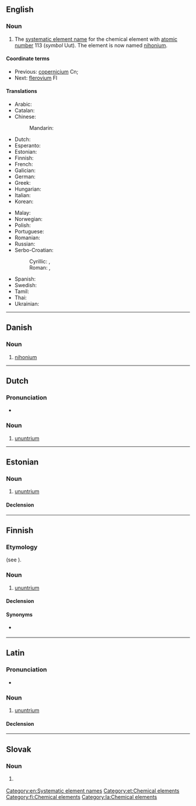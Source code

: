 {{also|Ununtrium}}
==English==
{{wikipedia|Systematic element name}}

===Noun===
{{en-noun|-}}

# {{lb|en|dated}} The [[systematic element name]] for the chemical element with [[atomic number]] 113 (''symbol'' Uut). The element is now named [[nihonium]].
#: {{syn|en|eka-thallium|nihonium|Uut|Nh}}
[[Category:en:Systematic element names]]

====Coordinate terms====
* Previous: [[copernicium]] Cn;
* Next: [[flerovium]] Fl

====Translations====
{{trans-top|chemical element}}
* Arabic: {{t|ar|أُنُون تْرِيُّوم|tr=ʾunun triyyum|m}}
* Catalan: {{t+|ca|ununtri|m}}
* Chinese:
*: Mandarin: {{t|cmn|元素113}} {{qualifier|unofficial}}
* Dutch: {{t+|nl|ununtrium|n}}
* Esperanto: {{t+|eo|ununtrio}}
* Estonian: {{t|et|ununtrium}}
* Finnish: {{t+|fi|ununtrium}}
* French: {{t+|fr|ununtrium|m}}
* Galician: {{t+|gl|ununtrio|m}}
* German: {{t+|de|Ununtrium|n}}
* Greek: {{t|el|ουνούντριο|n}}
* Hungarian: {{t+|hu|ununtrium}}
* Italian: {{t+|it|ununtrio|m}}
* Korean: {{t+|ko|우눈트륨}}
{{trans-mid}}
* Malay: {{t|ms|ununtrium}}
* Norwegian: {{t|no|ununtrium}}
* Polish: {{t+|pl|ununtrium|m}}
* Portuguese: {{t+|pt|ununtrio|m}}
* Romanian: {{t+|ro|ununtriu|n}}
* Russian: {{t+|ru|уну́нтрий|m}}
* Serbo-Croatian:
*: Cyrillic: {{t|sh|унунтријум|m}}, {{t|sh|унунтриј|m}}
*: Roman: {{t|sh|ununtrijum|m}}, {{t|sh|ununtrij|m}}
* Spanish: {{t+|es|ununtrio|m}}
* Swedish: {{t+|sv|ununtrium}}
* Tamil: {{t|ta|யுனண்ட்ரியம்}}
* Thai: {{t|th|อูนอูนเทรียม|tr=ūnūntērīyom}}
* Ukrainian: {{t|uk|унунтрій|m}}
{{trans-bottom}}

----

==Danish==

===Noun===
{{da-noun}}

# [[nihonium]]
#: {{syn|da|nihonium}}

----

==Dutch==
{{wikipedia|lang=nl}}
{{elements|nl|Uut|ununbium|Uub|ununquadium|Uuq}}

===Pronunciation===
* {{audio|nl|Nl-ununtrium.ogg|Audio}}

===Noun===
{{nl-noun|n|-|-}}

# [[#English|ununtrium]]

----

==Estonian==

===Noun===
{{et-noun|ununtriumi|ununtriumi|par2=ununtriumit}}

# [[#English|ununtrium]]

====Declension====
{{et-decl-seminar|ununtrium}}
{{et-decl-õpik|n=sg|ununtrium|i}}

[[Category:et:Chemical elements]]

----

==Finnish==
{{wikipedia|lang=fi}}

===Etymology===
{{internationalism|fi}} (see {{cog|en|ununtrium}}).

===Noun===
{{fi-noun}}

# {{lb|fi|dated}} [[#English|ununtrium]]

====Declension====
{{fi-decl-risti|n=sg|ununtrium|||a|i=0}}

====Synonyms====
* {{sense|element 113}} {{l|fi|nihonium}}

[[Category:fi:Chemical elements]]

----

==Latin==
{{wikipedia|lang=la}}

===Pronunciation===
* {{la-IPA|ūnūntrium}}

===Noun===
{{la-noun|ūnūntrium<2.-ium>}}

# [[#English|ununtrium]]

====Declension====
{{la-ndecl|ūnūntrium<2.-ium>}}

[[Category:la:Chemical elements]]

----

==Slovak==
{{elements|sk|Uut|kopernikium|Cn|flerovium|Fl}}

===Noun===
{{sk-noun|g=n|gen=ununtria|decl=mesto}}

# {{l|en|ununtrium}} {{gloss|element}}